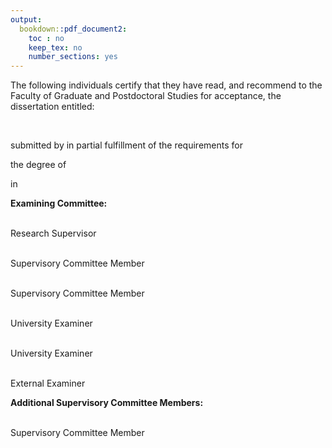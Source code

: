 ```yaml
---
output:
  bookdown::pdf_document2:
    toc : no
    keep_tex: no
    number_sections: yes
---
```


<!-- Note this section is Required -->

\doublespacing

The following individuals certify that they have read, and recommend to the Faculty of Graduate
and Postdoctoral Studies for acceptance, the dissertation entitled:

\vspace{5mm}


\noindent\underline{\makebox[6in][l]{Major sources of variation in placental DNA methylation}}  
\vspace{2mm}

submitted by \underline{Victor Yuan} in partial fulfillment of the requirements for

the degree of \noindent\underline{\makebox[5in][l]{Doctor of Philosophy}}  

in \noindent\underline{\makebox[5.8in][l]{Genome Sciences and Technology}}

\vspace{5mm}

**Examining Committee:**

\noindent\underline{\makebox[6in][l]{Dr. Wendy P. Robinson, Professor, Medical Genetics, UBC}}  
Research Supervisor

\noindent\underline{\makebox[6in][l]{Dr. Alex G. Beristain, Associate Professor, Obstetrics & Gynaecology, UBC}}  
Supervisory Committee Member 

\noindent\underline{\makebox[6in][l]{Dr. Michael Kobor, Professor, Medical Genetics, UBC}}  
Supervisory Committee Member

\noindent\underline{\makebox[6in][l]{Name of University Examiner}}  
University Examiner

\noindent\underline{\makebox[6in][l]{Name of University Examiner}}  
University Examiner

\noindent\underline{\makebox[6in][l]{Name of External Examiner}}  
External Examiner

\vspace{5mm}

**Additional Supervisory Committee Members:**

\noindent\underline{\makebox[6in][l]{Dr. Sara Mostafavi, Associate Professor, Paul G. Allen School of Computer Science & Engineering, University of Washington}}  
Supervisory Committee Member